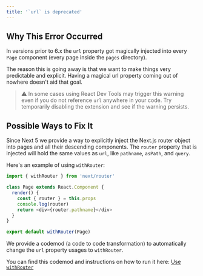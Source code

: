 ```yaml
---
title: '`url` is deprecated'
---
```


## Why This Error Occurred

In versions prior to 6.x the `url` property got magically injected into every `Page` component (every page inside the `pages` directory).

The reason this is going away is that we want to make things very predictable and explicit. Having a magical url property coming out of nowhere doesn't aid that goal.

> ⚠️ In some cases using React Dev Tools may trigger this warning even if you do not reference `url` anywhere in your code. Try temporarily disabling the extension and see if the warning persists.

## Possible Ways to Fix It

Since Next 5 we provide a way to explicitly inject the Next.js router object into pages and all their descending components.
The `router` property that is injected will hold the same values as `url`, like `pathname`, `asPath`, and `query`.

Here's an example of using `withRouter`:

```js filename="pages/index.js"
import { withRouter } from 'next/router'

class Page extends React.Component {
  render() {
    const { router } = this.props
    console.log(router)
    return <div>{router.pathname}</div>
  }
}

export default withRouter(Page)
```

We provide a codemod (a code to code transformation) to automatically change the `url` property usages to `withRouter`.

You can find this codemod and instructions on how to run it here: [Use `withRouter`](docs/pages/building-your-application/upgrading/codemods#url-to-withrouter)
